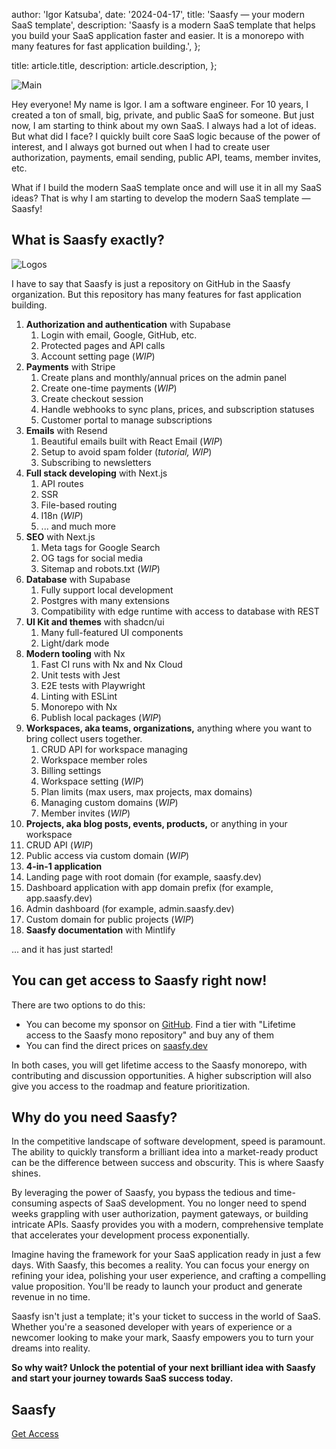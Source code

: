 
  author: 'Igor Katsuba',
  date: '2024-04-17',
  title: 'Saasfy — your modern SaaS template',
  description:
    'Saasfy is a modern SaaS template that helps you build your SaaS application faster and easier. It is a monorepo with many features for fast application building.',
};

  title: article.title,
  description: article.description,
};


<Image src={mainImage} alt="Main" />

Hey everyone! My name is Igor. I am a software engineer. For 10 years, I created a ton of small,
big, private, and public SaaS for someone. But just now, I am starting to think about my own SaaS. I
always had a lot of ideas. But what did I face? I quickly built core SaaS logic because of the power
of interest, and I always got burned out when I had to create user authorization, payments, email
sending, public API, teams, member invites, etc.

What if I build the modern SaaS template once and will use it in all my SaaS ideas? That is why I am
starting to develop the modern SaaS template — Saasfy!

## What is Saasfy exactly?

<Image src={logosImage} alt="Logos" />

I have to say that Saasfy is just a repository on GitHub in the Saasfy organization. But this
repository has many features for fast application building.

1.  **Authorization and authentication** with Supabase
    1.  Login with email, Google, GitHub, etc.
    2.  Protected pages and API calls
    3.  Account setting page (_WIP_)
2.  **Payments** with Stripe
    1.  Create plans and monthly/annual prices on the admin panel
    2.  Create one-time payments (_WIP_)
    3.  Create checkout session
    4.  Handle webhooks to sync plans, prices, and subscription statuses
    5.  Customer portal to manage subscriptions
3.  **Emails** with Resend
    1.  Beautiful emails built with React Email (_WIP_)
    2.  Setup to avoid spam folder (_tutorial, WIP_)
    3.  Subscribing to newsletters
4.  **Full stack developing** with Next.js
    1.  API routes
    2.  SSR
    3.  File-based routing
    4.  I18n (_WIP_)
    5.  ... and much more
5.  **SEO** with Next.js
    1.  Meta tags for Google Search
    2.  OG tags for social media
    3.  Sitemap and robots.txt (_WIP_)
6.  **Database** with Supabase
    1.  Fully support local development
    2.  Postgres with many extensions
    3.  Compatibility with edge runtime with access to database with REST
7.  **UI Kit and themes** with shadcn/ui
    1.  Many full-featured UI components
    2.  Light/dark mode
8.  **Modern tooling** with Nx
    1.  Fast CI runs with Nx and Nx Cloud
    2.  Unit tests with Jest
    3.  E2E tests with Playwright
    4.  Linting with ESLint
    5.  Monorepo with Nx
    6.  Publish local packages (_WIP_)
9.  **Workspaces, aka teams, organizations,** anything where you want to bring collect users
    together.
    1.  CRUD API for workspace managing
    2.  Workspace member roles
    3.  Billing settings
    4.  Workspace setting (_WIP_)
    5.  Plan limits (max users, max projects, max domains)
    6.  Managing custom domains (_WIP_)
    7.  Member invites (_WIP_)
10. **Projects, aka blog posts, events, products,** or anything in your workspace
11. CRUD API (_WIP_)
12. Public access via custom domain (_WIP_)
13. **4-in-1 application**
14. Landing page with root domain (for example, saasfy.dev)
15. Dashboard application with app domain prefix (for example, app.saasfy.dev)
16. Admin dashboard (for example, admin.saasfy.dev)
17. Custom domain for public projects (_WIP_)
18. **Saasfy documentation** with Mintlify

... and it has just started!

## You can get access to Saasfy right now!

There are two options to do this:

- You can become my sponsor on [GitHub](https://github.com/sponsors/IKatsuba). Find a tier with
  "Lifetime access to the Saasfy mono repository" and buy any of them
- You can find the direct prices on [saasfy.dev](https://saasfy.dev/#pricing)

In both cases, you will get lifetime access to the Saasfy monorepo, with contributing and discussion
opportunities. A higher subscription will also give you access to the roadmap and feature
prioritization.

## Why do you need Saasfy?

In the competitive landscape of software development, speed is paramount. The ability to quickly
transform a brilliant idea into a market-ready product can be the difference between success and
obscurity. This is where Saasfy shines.

By leveraging the power of Saasfy, you bypass the tedious and time-consuming aspects of SaaS
development. You no longer need to spend weeks grappling with user authorization, payment gateways,
or building intricate APIs. Saasfy provides you with a modern, comprehensive template that
accelerates your development process exponentially.

Imagine having the framework for your SaaS application ready in just a few days. With Saasfy, this
becomes a reality. You can focus your energy on refining your idea, polishing your user experience,
and crafting a compelling value proposition. You'll be ready to launch your product and generate
revenue in no time.

Saasfy isn't just a template; it's your ticket to success in the world of SaaS. Whether you're a
seasoned developer with years of experience or a newcomer looking to make your mark, Saasfy empowers
you to turn your dreams into reality.

**So why wait? Unlock the potential of your next brilliant idea with Saasfy and start your journey
towards SaaS success today.**

## Saasfy

[Get Access](https://saasfy.dev/#pricing)
